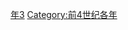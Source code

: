 {{Catnav|頁面分類|历史|歷史時代|年|前4世纪各年}}
{{Commons category|303 BC}}

[[Category:前300年代|年3]]
[[Category:前4世纪各年|Category:前4世纪各年]]